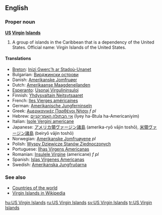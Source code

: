 ==English==
===Proper noun===
'''[[US]] [[Virgin]] [[Island]]s'''

# A group of islands in the Caribbean that is a dependency of the United States. Official name: Virgin Islands of the United States.

====Translations====
*[[Breton]]: [[Inizi Gwerc'h ar Stadoù-Unanet]]
*Bulgarian: [[Вирджински острови]]
*Danish: [[Amerikanske Jomfruøer]]
*Dutch: [[Amerikaanse Maagdeneilanden]]
*[[Esperanto]]: [[Usonaj Virgulininsuloj]]
*Finnish: [[Yhdysvaltain Neitsytsaaret]]
*French: [[Iles Vierges américaines]]
*German: [[Amerikanische Jungferninseln]]
*Greek: [[Αμερικανικές Παρθένοι Νήσοι]] ''f pl''
*Hebrew: [[איי הבתולה האמריקניים]] (Iyey ha-Btula ha-Americaniyim)
*Italian: [[Isole Vergini americane]]
*Japanese: [[アメリカ領ヴァージン諸島]] (amerika-ryō vājin toshō), [[米領ヴァージン諸島]] (beiryō vājin toshō)
*Norwegian: [[Amerikanske Jomfruøyene]] ''pl''
*Polish: [[Wyspy Dziewicze Stanów Zjednoczonych]]
*Portuguese: [[Ilhas Virgens Americanas]]
*Romanian: [[Insulele Virgine]] (americane) ''f pl''
*Spanish: [[Islas Vírgenes Americanas]]
*Swedish: [[Amerikanska Jungfruöarna]]

===See also===
*[[Countries of the world]]
*[[w:Virgin_Islands|Virgin Islands in Wikipedia]]

[[hu:US Virgin Islands]]
[[ru:US Virgin Islands]]
[[sv:US Virgin Islands]]
[[tr:US Virgin Islands]]
